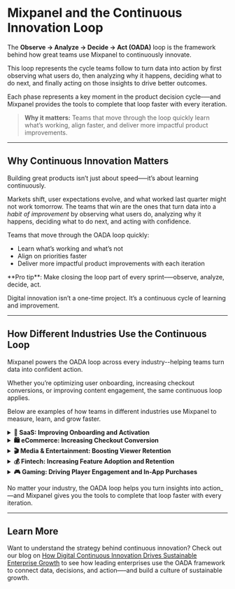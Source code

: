 
# Mixpanel and the Continuous Innovation Loop
The **Observe → Analyze → Decide → Act (OADA)** loop is the framework behind how great teams use Mixpanel to continuously innovate.

This loop represents the cycle teams follow to turn data into action by first observing what users do, then analyzing why it happens, deciding what to do next, and finally acting on those insights to drive better outcomes.

Each phase represents a key moment in the product decision cycle–—and Mixpanel provides the tools to complete that loop faster with every iteration.

> **Why it matters:** Teams that move through the loop quickly learn what’s working, align faster, and deliver more impactful product improvements.

---

## Why Continuous Innovation Matters

Building great products isn’t just about speed—–it’s about learning continuously.

Markets shift, user expectations evolve, and what worked last quarter might not work tomorrow. The teams that win are the ones that turn data into a *habit of improvement* by observing what users do, analyzing why it happens, deciding what to do next, and acting with confidence.

Teams that move through the OADA loop quickly:
- Learn what’s working and what’s not
- Align on priorities faster
- Deliver more impactful product improvements with each iteration

<Callout type="info">
**Pro tip**: Make closing the loop part of every sprint–—observe, analyze, decide, act.
</Callout>

Digital innovation isn’t a one-time project. It’s a continuous cycle of learning and improvement.

---

## How Different Industries Use the Continuous Loop

Mixpanel powers the OADA loop across every industry--helping teams turn data into confident action. 

Whether you’re optimizing user onboarding, increasing checkout conversions, or improving content engagement, the same continuous loop applies. 

Below are examples of how teams in different industries use Mixpanel to measure, learn, and grow faster.

<details>
<summary style={{ fontSize: '1.15rem', fontWeight: 600 }}><strong>💼 SaaS: Improving Onboarding and Activation</strong></summary>

<br></br>A SaaS team observes where new users drop off during onboarding, analyzes key behaviors to uncover friction points, decides which improvements will reduce time-to-value, and acts by testing guided experiences that drive activation and retention.

---

**Observe** <br></br>
The team monitors early-user activity using **Session Replay**, **Heatmaps**, and **Autocapture** to see how new users interact with the onboarding flow: *Account Created → Tutorial Completed → Key Action Taken*.  

They set up **Alerts** to track sudden drops in completion.

---

**Analyze** <br></br>
Using **Funnels**, **Flows**, and **Cohorts**, the team identifies where users are stalling and compares completion across personas. Behavioral trends show that users who skip the advanced configuration step activate faster.

| Tool | Observation | Insight |
|------|--------------|----------|
| **Funnels & Flows** | 45% drop-off between “Account Created” and “Tutorial Completed” | Users struggle with early onboarding complexity. |
| **Cohorts** | Different activation rates by persona | Simpler onboarding correlates with higher early success. |
| **Session Replay** | Confusion at advanced setup screens | Users hesitate when asked to complete optional steps too soon. |

---

**Decide** <br></br>
The team uses **Metric Trees** to understand which metrics--like “First Value Reached”--drive long-term retention. They decide to move optional setup later in the journey and emphasize the first “aha” moment sooner.

---

**Act** <br></br>
They test this change through **Experiments**, rolling out a new guided flow to a subset of users. When the experiment shows faster activation and higher retention, they launch it to all users using **Feature Flags**.

---

**✨ Result:** Activation improves 15%, and new users reach value faster with fewer drop-offs.
<br></br>
</details>



<details>
<summary style={{ fontSize: '1.15rem', fontWeight: 600 }}><strong>🛍️ eCommerce: Increasing Checkout Conversion</strong></summary>

<br></br>An eCommerce team observes shopper behavior throughout checkout, analyzes patterns to uncover mobile friction, decides which optimizations will improve conversion, and acts by testing streamlined checkout designs.

---

**Observe** <br></br>
Using **Session Replay**, **Heatmaps**, and **Autocapture**, the team tracks the path from *Product Viewed → Added to Cart → Checkout Started → Purchase Completed* to see where users abandon the flow.  

---

**Analyze** <br></br>
Through **Funnels**, **Cohorts**, and **Retention**, the team identifies a 40% drop-off at payment on mobile devices.  

| Tool | Observation | Insight |
|------|--------------|----------|
| **Funnels** | 40% mobile drop-off at payment | Checkout fields are too dense for mobile screens. |
| **Session Replay & Heatmaps** | Users zoom and misclick on payment fields | UI not optimized for mobile input. |

---

**Decide** <br></br>
The team leverages **Metric Trees** to link checkout completion to revenue impact. They decide to simplify payment forms and surface the most-used payment options first.

---

**Act** <br></br>
They deploy a **Feature Flag** to release the redesigned checkout to 50% of traffic and use **Experiments** to confirm conversion improvements before rolling it out universally.

---

**✨ Result:** Checkout completion rises 20%, and mobile shoppers complete purchases faster with fewer errors.
<br></br>
</details>



<details>
<summary style={{ fontSize: '1.15rem', fontWeight: 600 }}><strong>🎬 Media & Entertainment: Boosting Viewer Retention</strong></summary>

<br></br>A streaming platform observes viewer engagement across content, analyzes which experiences retain audiences, decides how to personalize recommendations, and acts by iterating on what drives continued watching.

---

**Observe** <br></br>
The team uses **Session Replay**, **Autocapture**, and **Alerts** to track *Episode Started → Episode Completed → Next Episode Started* events, identifying drop-offs by series and genre.

---

**Analyze** <br></br>
They turn to **Retention** and **Cohorts** to learn which viewers come back.  **Funnels & Flows** show most viewers stop after Episode 2, and qualitative data confirms weak recommendations at that point.

| Tool | Observation | Insight |
|------|--------------|----------|
| **Retention & Cohorts** | Only 30% return for Episode 3 | Low content continuity beyond early episodes. |
| **Funnels & Flows** | Drop-off after Episode 2 | Weak recommendations between episodes. |

---

**Decide** <br></br>
Using **Metric Trees**, the team connects “Episode Completion Rate” to “Viewer Retention.”  They decide to insert a personalized “Up Next” prompt and ratings flow to strengthen recommendations.

---

**Act** <br></br>
They run an **Experiment** on the "Up Next" prompt. After positive results that indicate viewers who see the new recommendations have longer sessions and higher continuation rates, they expand rollout to all viewers using **Feature Flags**.


---

**✨ Result:** Viewer retention improves 25%, with stronger engagement across new series launches.
<br></br>
</details>



<details>
<summary style={{ fontSize: '1.15rem', fontWeight: 600 }}><strong>💰 Fintech: Increasing Feature Adoption and Retention</strong></summary>

<br></br>A fintech product team observes user engagement with budgeting tools, analyzes setup friction, decides how to improve adoption, and acts by optimizing flows that drive retention.

---

**Observe** <br></br>
They track customer actions with **Session Replay** and **Autocapture**, focusing on *Account Linked → Budget Created → Spending Reviewed → Budget Adjusted*. **Alerts** notify them of sudden drops in budget creation.

---

**Analyze** <br></br>
Using **Funnels**, **Cohorts**, and **Retention**, they find that users linking smaller financial institutions often fail to complete setup.  

| Tool | Observation | Insight |
|------|--------------|----------|
| **Funnels & Cohorts** | Users stop after linking a bank account | Authentication errors block progress. |
| **Retention Reports** | Users who finish setup return 2× more often | Early success predicts long-term retention. |

---

**Decide** <br></br>
The team uses **Metric Trees** to link budgeting feature adoption to retention KPIs. They decide to improve error handling and prompt users to set alerts immediately after creating a budget.

---

**Act** <br></br>
They run an **Experiment** on a new “Set Alert” flow. After positive results, they expand rollout to all customers using **Feature Flags**.

---

**✨ Result:** Budget feature adoption increases 30%, and retention rises 15% as users set up alerts sooner.
<br></br>
</details>



<details>
<summary style={{ fontSize: '1.15rem', fontWeight: 600 }}><strong>🎮 Gaming: Driving Player Engagement and In-App Purchases</strong></summary>

<br></br>A gaming studio observes player behavior across levels, analyzes progression data to uncover friction, decides what changes will improve engagement, and acts by launching prompts that drive completion and purchases.

---

**Observe** <br></br>
The team uses **Session Replay**, **Heatmaps**, and **Autocapture** to track *Level Started → Level Completed → In-App Purchase Made*, identifying the points where players churn.

---

**Analyze** <br></br>
They turn to **Funnels** and **Cohorts** on player feedback to understand why drop-offs occur.  Players who use “Power-Ups” progress faster, and replays show many ignore in-game hint icons.

| Tool | Observation | Insight |
|------|--------------|----------|
| **Funnels & Cohorts** | High player drop-off after Level 3 | Repeated failures at one level lead to early churn. |
| **Session Replay & Heatmaps** | Players miss hint icons | Poor visual placement of key gameplay aids. |

---

**Decide** <br></br>
Using **Metric Trees**, the team links early-level completions to retention and in-app purchases. They decide to introduce Power-Up tutorials earlier to help players progress.

---

**Act** <br></br>
They run an **Experiment** on a new “Use Power-Up” tutorial and measure results. When they see improved completion and monetization metrics, they expand it to all players using **Feature Flags**.

---

**✨ Result:** Level completion improves 35%, and in-app purchases increase 20%, driving sustained engagement.
<br></br>
</details>

No matter your industry, the OADA loop helps you turn insights into action_—and Mixpanel gives you the tools to complete that loop faster with every iteration.

---

## Learn More

Want to understand the strategy behind continuous innovation? Check out our blog on [How Digital Continuous Innovation Drives Sustainable Enterprise Growth](https://mixpanel.com/blog/digital-continuous-innovation/) to see how leading enterprises use the OADA framework to connect data, decisions, and action—–and build a culture of sustainable growth.
